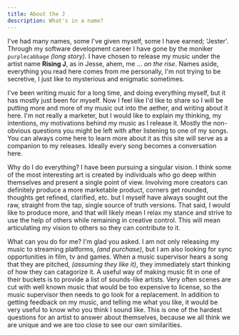 ```yaml
---
title: About the J
description: What's in a name?
---
```


I've had many names, some I've given myself, some I have earned; 'Jester'.  Through my software development career I have gone by the moniker `purplecabbage` _(long story)_.  I have chosen to release my music under the artist name __Rising J__, as in Jesse, ahem, me ... _on the rise_. Names aside, everything you read here comes from me personally, I'm not trying to be secretive, I just like to mysterious and enigmatic sometimes.

I've been writing music for a long time, and doing everything myself, but it has mostly just been for myself.  Now I feel like I'd like to share so I will be putting more and more of my music out into the aether, and writing about it here.  I'm not really a marketer, but I would like to explain my thinking, my intentions, my motivations behind my music as I release it. Mostly the non-obvious questions you might be left with after listening to one of my songs. You can always come here to learn more about it as this site will serve as a companion to my releases.  Ideally every song becomes a conversation here.

Why do I do everything?  I have been pursuing a singular vision.  I think some of the most interesting art is created by individuals who go deep within themselves and present a single point of view.  Involving more creators can definitely produce a more marketable product, corners get rounded, thoughts get refined, clarified, etc. but I myself have always sought out the raw, straight from the tap, single source of truth versions.  That said, I would like to produce more, and that will likely mean I relax my stance and strive to use the help of others while remaining in creative control.  This will mean articulating my vision to others so they can contribute to it.

What can you do for me?  I'm glad you asked.  I am not only releasing my music to streaming platforms, _(and purchase)_, but I am also looking for sync opportunities in film, tv and games.  When a music supervisor hears a song that they are pitched, _(assuming they like it)_, they immediately start thinking of how they can catagorize it.  A useful way of making music fit in one of their buckets is to provide a list of sounds-like artists.  Very often scenes are cut with well known music that would be too expensive to license, so the music supervisor then needs to go look for a replacement.  In addition to getting feedback on my music, and telling me what you like, it would be very useful to know who you think I sound like.  This is one of the hardest questions for an artist to answer about themselves, because we all think we are unique and we are too close to see our own similarities.





